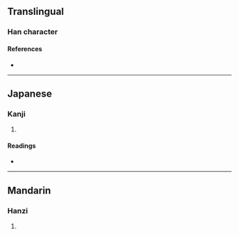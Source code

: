 {{character info/new}}
==Translingual==

===Han character===
{{Han char|rn=18|rad=刀|as=11|sn=13|four=22200|canj=IHLN|ids=⿰參刂}}

====References====
* {{Han ref|kx=0143.320|dkj=02159|dj=0324.110|hdz=10354.170|uh=527C|ud=21116|bh=DCC9|bd=56521}}

----

==Japanese==

===Kanji===
{{ja-kanji|grade=|rs=刀11}}

# {{rfdef|ja|sort=刀11}}

====Readings====
* {{ja-readings|on=[[さん]] (san), [[せう]] (seu)|kun=[[かる]] (karu), [[たつ]] (tatsu)}}

----

==Mandarin==

===Hanzi===
{{cmn-hanzi|pin=[[shān]] ([[shan1]])|wg=shan<sup>1</sup>}}

# {{rfdef|cmn|sort=刀11}}